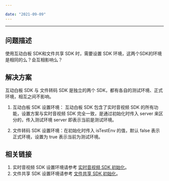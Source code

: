 ```yaml
---

date: "2021-09-09"
---
```


<Title>如何设置 Web 平台互动白板 SDK 和 文件转码 SDK 的环境？</Title>


---

## 问题描述

使用互动白板 SDK和文件共享 SDK 时，需要设置 SDK 环境，这两个SDK的环境是相同的么？会互相影响么？

## 解决方案

<Note title="说明">


互动白板 SDK 与 文件转码 SDK 是独立的两个 SDK，都有各自的测试环境、正式环境，相互之间不影响。


</Note>



1. 互动白板 SDK 设置环境：
互动白板 SDK 包含了实时音视频 SDK 的所有功能，设置方案与实时音视频 SDK 完全一致，是通过初始化时传入 server 来区分的，传入测试环境 server 即表示当前是测试环境。

2. 文件转码 SDK 设置环境：在初始化时传入 isTestEnv 的值，默认 false 表示正式环境，设置为 true 表示当前为测试环境。

## 相关链接

1. 实时音视频 SDK 设置环境请参考 [实时音视频 SDK 初始化](/real-time-video-web/quick-start/implementing-video-call)。
2. 文件共享 SDK 设置环境请参考 [文件共享 SDK 初始化](https://doc-zh.zego.im/article/9395)。
